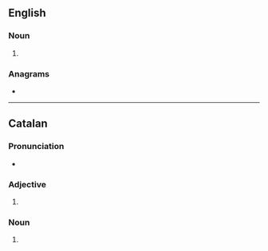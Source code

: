 {{also|créatives}}
==English==

===Noun===
{{head|en|noun form}}

# {{plural of|en|creative}}

===Anagrams===
* {{anagrams|en|a=aceeirstv|viscerate}}

----

==Catalan==

===Pronunciation===
* {{ca-IPA}}

===Adjective===
{{head|ca|adjective form}}

# {{adj form of|ca|creatiu||f|p}}

===Noun===
{{head|ca|noun form}}

# {{plural of|ca|creativa}}